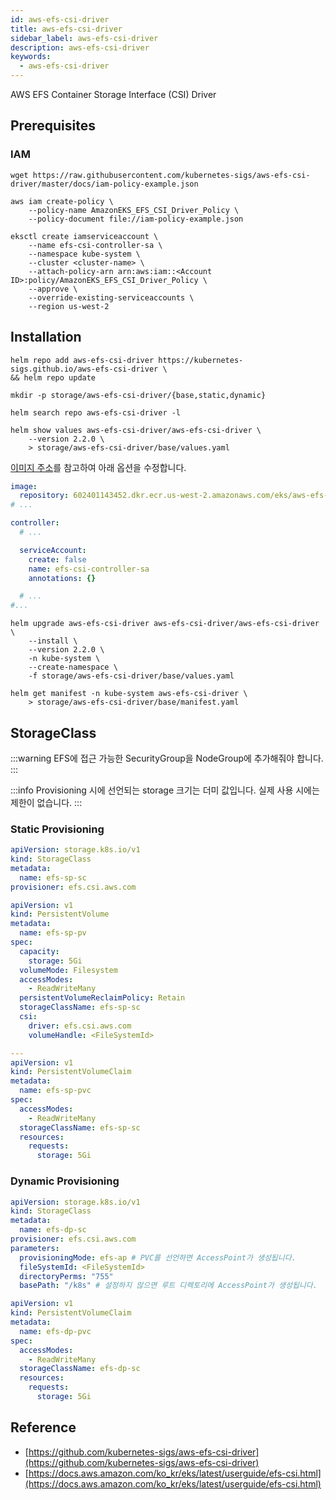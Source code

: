 ```yaml
---
id: aws-efs-csi-driver
title: aws-efs-csi-driver
sidebar_label: aws-efs-csi-driver
description: aws-efs-csi-driver
keywords:
  - aws-efs-csi-driver
---
```


AWS EFS Container Storage Interface (CSI) Driver

## Prerequisites

### IAM

```shell
wget https://raw.githubusercontent.com/kubernetes-sigs/aws-efs-csi-driver/master/docs/iam-policy-example.json
```

```shell
aws iam create-policy \
    --policy-name AmazonEKS_EFS_CSI_Driver_Policy \
    --policy-document file://iam-policy-example.json
```

```shell
eksctl create iamserviceaccount \
    --name efs-csi-controller-sa \
    --namespace kube-system \
    --cluster <cluster-name> \
    --attach-policy-arn arn:aws:iam::<Account ID>:policy/AmazonEKS_EFS_CSI_Driver_Policy \
    --approve \
    --override-existing-serviceaccounts \
    --region us-west-2
```

## Installation

```shell
helm repo add aws-efs-csi-driver https://kubernetes-sigs.github.io/aws-efs-csi-driver \
&& helm repo update
```

```shell
mkdir -p storage/aws-efs-csi-driver/{base,static,dynamic}
```

```shell
helm search repo aws-efs-csi-driver -l
```

```shell
helm show values aws-efs-csi-driver/aws-efs-csi-driver \
    --version 2.2.0 \
    > storage/aws-efs-csi-driver/base/values.yaml
```

[이미지 주소](https://docs.aws.amazon.com/ko_kr/eks/latest/userguide/add-ons-images.html)를 참고하여 아래 옵션을 수정합니다.

```yaml title="storage/aws-efs-csi-driver/base/values.yaml"
image:
  repository: 602401143452.dkr.ecr.us-west-2.amazonaws.com/eks/aws-efs-csi-driver
# ...

controller:
  # ...

  serviceAccount:
    create: false
    name: efs-csi-controller-sa
    annotations: {}

  # ...
#...
```

```shell
helm upgrade aws-efs-csi-driver aws-efs-csi-driver/aws-efs-csi-driver \
    --install \
    --version 2.2.0 \
    -n kube-system \
    --create-namespace \
    -f storage/aws-efs-csi-driver/base/values.yaml
```

```shell
helm get manifest -n kube-system aws-efs-csi-driver \
    > storage/aws-efs-csi-driver/base/manifest.yaml
```

## StorageClass

:::warning
EFS에 접근 가능한 SecurityGroup을 NodeGroup에 추가해줘야 합니다.
:::

:::info
Provisioning 시에 선언되는 storage 크기는 더미 값입니다. 실제 사용 시에는 제한이 없습니다.
:::

### Static Provisioning

```yaml title="storage/aws-efs-csi-driver/static/efs-sp-sc.yaml"
apiVersion: storage.k8s.io/v1
kind: StorageClass
metadata:
  name: efs-sp-sc
provisioner: efs.csi.aws.com
```

```yaml title="storage/aws-efs-csi-driver/static/efs-sp-pvc.yaml" {15}
apiVersion: v1
kind: PersistentVolume
metadata:
  name: efs-sp-pv
spec:
  capacity:
    storage: 5Gi
  volumeMode: Filesystem
  accessModes:
    - ReadWriteMany
  persistentVolumeReclaimPolicy: Retain
  storageClassName: efs-sp-sc
  csi:
    driver: efs.csi.aws.com
    volumeHandle: <FileSystemId>

---
apiVersion: v1
kind: PersistentVolumeClaim
metadata:
  name: efs-sp-pvc
spec:
  accessModes:
    - ReadWriteMany
  storageClassName: efs-sp-sc
  resources:
    requests:
      storage: 5Gi
```

### Dynamic Provisioning

```yaml title="storage/aws-efs-csi-driver/dynamic/efs-dp-sc.yaml" {8-10}
apiVersion: storage.k8s.io/v1
kind: StorageClass
metadata:
  name: efs-dp-sc
provisioner: efs.csi.aws.com
parameters:
  provisioningMode: efs-ap # PVC를 선언하면 AccessPoint가 생성됩니다.
  fileSystemId: <FileSystemId>
  directoryPerms: "755"
  basePath: "/k8s" # 설정하지 않으면 루트 디렉토리에 AccessPoint가 생성됩니다.
```

```yaml title="storage/aws-efs-csi-driver/dynamic/efs-dp-pvc.yaml"
apiVersion: v1
kind: PersistentVolumeClaim
metadata:
  name: efs-dp-pvc
spec:
  accessModes:
    - ReadWriteMany
  storageClassName: efs-dp-sc
  resources:
    requests:
      storage: 5Gi
```

## Reference

- [https://github.com/kubernetes-sigs/aws-efs-csi-driver](https://github.com/kubernetes-sigs/aws-efs-csi-driver)
- [https://docs.aws.amazon.com/ko_kr/eks/latest/userguide/efs-csi.html](https://docs.aws.amazon.com/ko_kr/eks/latest/userguide/efs-csi.html)
